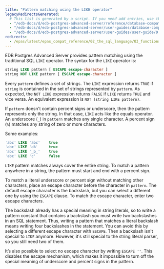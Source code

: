 ```yaml
---
title: "Pattern matching using the LIKE operator"
legacyRedirectsGenerated:
  # This list is generated by a script. If you need add entries, use the `legacyRedirects` key.
  - "/edb-docs/d/edb-postgres-advanced-server/reference/database-compatibility-for-oracle-developers-reference-guide/9.6/Database_Compatibility_for_Oracle_Developers_Reference_Guide.1.099.html"
  - "/edb-docs/d/edb-postgres-advanced-server/user-guides/database-compatibility-for-oracle-developers-guide/9.5/Database_Compatibility_for_Oracle_Developers_Guide.1.133.html"
  - "/edb-docs/d/edb-postgres-advanced-server/user-guides/user-guide/9.5/EDB_Postgres_Enterprise_Guide.1.042.html"
redirects:
  - /epas/latest/epas_compat_reference/02_the_sql_language/03_functions_and_operators/06_pattern_matching_using_the_like_operator/ #generated for docs/epas/reorg-role-use-case-mode
---
```


<div id="pattern_matching_using_the_like_operator" class="registered_link"></div>

EDB Postgres Advanced Server provides pattern matching using the traditional SQL `LIKE` operator. The syntax for the `LIKE` operator is:

```sql
string LIKE pattern [ ESCAPE escape-character ]
string NOT LIKE pattern [ ESCAPE escape-character ]
```

Every `pattern` defines a set of strings. The `LIKE` expression returns `TRUE` if `string` is contained in the set of strings represented by `pattern`. As expected, the `NOT LIKE` expression returns `FALSE` if `LIKE` returns `TRUE` and vice versa. An equivalent expression is `NOT (string LIKE pattern)`.

If `pattern` doesn't contain percent signs or underscore, then the pattern represents only the string. In that case, `LIKE` acts like the equals operator. An underscore (`_`) in `pattern` matches any single character. A percent sign (`%`) matches any string of zero or more characters.

Some examples:

```sql
'abc' LIKE 'abc'    true
'abc' LIKE 'a%'     true
'abc' LIKE '_b_'    true
'abc' LIKE 'c'      false
```

`LIKE` pattern matches always cover the entire string. To match a pattern anywhere in a string, the pattern must start and end with a percent sign.

To match a literal underscore or percent sign without matching other characters, place an escape character before the character in `pattern`. The default escape character is the backslash, but you can select a different one by using the `ESCAPE` clause. To match the escape character, enter two escape characters.

The backslash already has a special meaning in string literals, so to write a pattern constant that contains a backslash you must write two backslashes in an SQL statement. Thus, writing a pattern that matches a literal backslash means writing four backslashes in the statement. You can avoid this by selecting a different escape character with `ESCAPE`. Then a backslash isn't special to `LIKE` anymore. However, it's still special to the string literal parser, so you still need two of them.

It’s also possible to select no escape character by writing `ESCAPE ''`. This disables the escape mechanism, which makes it impossible to turn off the special meaning of underscore and percent signs in the pattern.
